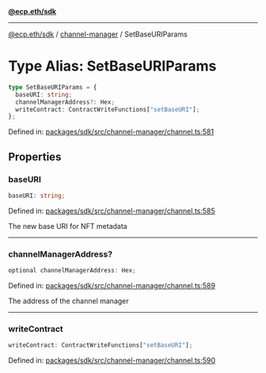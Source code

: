 [**@ecp.eth/sdk**](../../index.mdx)

***

[@ecp.eth/sdk](/sdk-reference/index.mdx) / [channel-manager](/sdk-reference/channel-manager/index.mdx) / SetBaseURIParams

# Type Alias: SetBaseURIParams

```ts
type SetBaseURIParams = {
  baseURI: string;
  channelManagerAddress?: Hex;
  writeContract: ContractWriteFunctions["setBaseURI"];
};
```

Defined in: [packages/sdk/src/channel-manager/channel.ts:581](https://github.com/ecp-eth/comments-monorepo/blob/main/packages/sdk/src/channel-manager/channel.ts#L581)

## Properties

### baseURI

```ts
baseURI: string;
```

Defined in: [packages/sdk/src/channel-manager/channel.ts:585](https://github.com/ecp-eth/comments-monorepo/blob/main/packages/sdk/src/channel-manager/channel.ts#L585)

The new base URI for NFT metadata

***

### channelManagerAddress?

```ts
optional channelManagerAddress: Hex;
```

Defined in: [packages/sdk/src/channel-manager/channel.ts:589](https://github.com/ecp-eth/comments-monorepo/blob/main/packages/sdk/src/channel-manager/channel.ts#L589)

The address of the channel manager

***

### writeContract

```ts
writeContract: ContractWriteFunctions["setBaseURI"];
```

Defined in: [packages/sdk/src/channel-manager/channel.ts:590](https://github.com/ecp-eth/comments-monorepo/blob/main/packages/sdk/src/channel-manager/channel.ts#L590)
